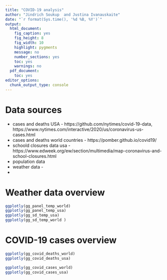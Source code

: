 ```yaml
---
title: "COVID-19 analysis"
author: "Jindrich Soukup  and Justina Ivanauskaite"
date: "`r format(Sys.time(), '%d %B, %Y')`"
output:
  html_document:
    fig_caption: yes
    fig_height: 8
    fig_width: 10
    highlight: pygments
    message: no
    number_sections: yes
    toc: yes
    warnings: no
  pdf_document:
    toc: yes
editor_options: 
  chunk_output_type: console
---
```



# Data sources

* cases and deaths USA - https://github.com/nytimes/covid-19-data, https://www.nytimes.com/interactive/2020/us/coronavirus-us-cases.html 
* cases and deaths world countries - https://pomber.github.io/covid19/
* schoold closures data usa -   https://www.edweek.org/ew/section/multimedia/map-coronavirus-and-school-closures.html
* population data 
* weather data - 
* 

# Weather data overview

```r
ggplotly(gg_panel_temp_world)
ggplotly(gg_panel_temp_usa)
ggplotly(gg_sd_temp_usa)
ggplotly(gg_sd_temp_world )


```

# COVID-19 cases overview

```r
ggplotly(gg_covid_deaths_world)
ggplotly(gg_covid_deaths_usa)

ggplotly(gg_covid_cases_world)
ggplotly(gg_covid_cases_usa)

```
